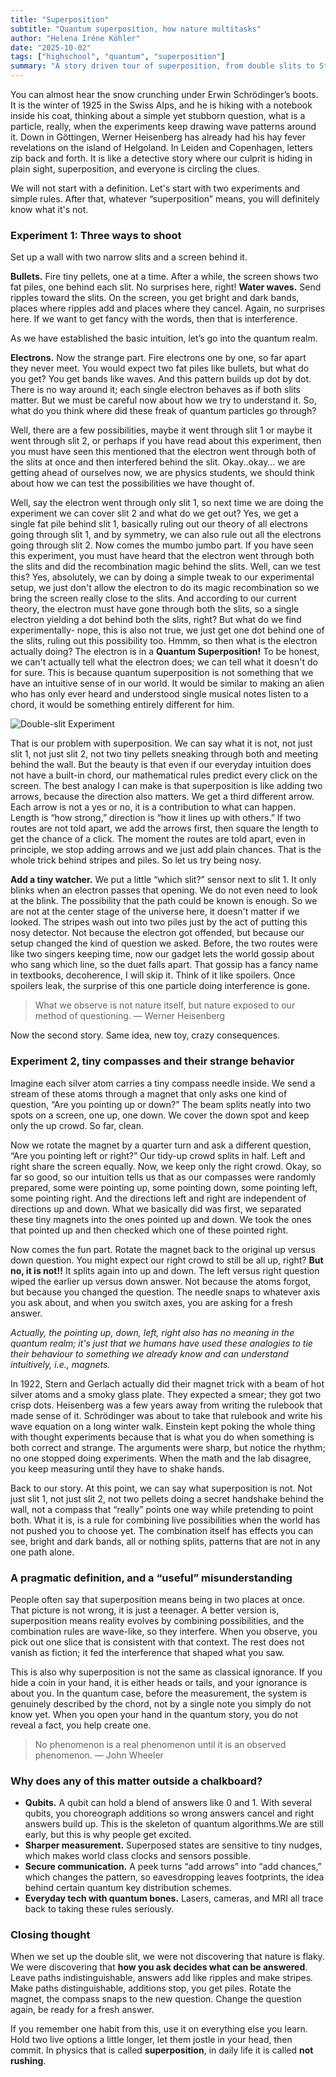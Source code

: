 ```yaml
---
title: "Superposition"
subtitle: "Quantum superposition, how nature multitasks"
author: "Helena Iréne Köhler"
date: "2025-10-02"
tags: ["highschool", "quantum", "superposition"]
summary: "A story driven tour of superposition, from double slits to Stern–Gerlach, and why it matters for qubits, sensors, and communication."
---
```


You can almost hear the snow crunching under Erwin Schrödinger’s boots. It is the
winter of 1925 in the Swiss Alps, and he is hiking with a notebook inside his coat,
thinking about a simple yet stubborn question, what is a particle, really, when the
experiments keep drawing wave patterns around it. Down in Göttingen, Werner
Heisenberg has already had his hay fever revelations on the island of Helgoland. In
Leiden and Copenhagen, letters zip back and forth. It is like a detective story
where our culprit is hiding in plain sight, superposition, and everyone is circling
the clues.

We will not start with a definition. Let's start with two experiments and simple
rules. After that, whatever “superposition” means, you will definitely know what
it's not.

### Experiment 1: Three ways to shoot

Set up a wall with two narrow slits and a screen behind it.

**Bullets.** Fire tiny pellets, one at a time. After a while, the screen shows two fat piles, one behind each slit. No surprises here, right!
**Water waves.**  Send ripples toward the slits. On the screen, you get bright and dark bands, places where ripples add and places where they cancel. Again, no surprises here. If we want to get fancy with the words, then that is interference.

As we have established the basic intuition, let’s go into the quantum realm.

**Electrons.**  Now the strange part. Fire electrons one by one, so far apart they never meet. You would expect two fat piles like bullets, but what do you get? You get bands like waves. And this pattern builds up dot by dot. There is no way around it; each single electron behaves as if both slits matter. But we must be careful now about how we try to understand it. So, what do you think where did these freak of quantum particles go through? 

Well, there are a few possibilities, maybe it went through slit 1 or maybe it went through slit 2, or perhaps if you have read about this experiment, then you must have seen this mentioned that the electron went through both of the slits at once and then interfered behind the slit. Okay..okay… we are getting ahead of ourselves now, we are physics students, we should think about how we can test the possibilities we have thought of.

Well, say the electron went through only slit 1, so next time we are doing the experiment we can cover slit 2 and what do we get out? Yes, we get a single fat pile behind slit 1, basically ruling out our theory of all electrons going through slit 1, and by symmetry, we can also rule out all the electrons going through slit 2. 
Now comes the mumbo jumbo part. If you have seen this experiment, you must have heard that the electron went through both the slits and did the recombination magic behind the slits. Well, can we test this? Yes, absolutely, we can by doing a simple tweak to our experimental setup, we just don't allow the electron to do its magic recombination so we bring the screen really close to the slits. And according to our current theory, the electron must have gone through both the slits, so a single electron yielding a dot behind both the slits, right? But what do we find experimentally- nope, this is also not true, we just get one dot behind one of the slits, ruling out this possibility too. 
Hmmm, so then what is the electron actually doing?
The electron is in a **Quantum Superposition!** To be honest, we can't actually tell what the electron does; we can tell what it doesn't do for sure. This is because quantum superposition is not something that we have an intuitive sense of in our world. It would be similar to making an alien who has only ever heard and understood single musical notes listen to a chord, it would be something entirely different for him. 

![Double-slit Experiment](/posts/assets/entries/superposition/ds_exp.png)

That is our problem with superposition. We can say what it is not, not just slit 1, not just slit 2, not two tiny pellets sneaking through both and meeting behind the wall. But the beauty is that even if our everyday intuition does not have a built-in chord, our mathematical rules predict every click on the screen. The best analogy I can make is that superposition is like adding two arrows, because the direction also matters. We get a third different arrow. 
Each arrow is not a yes or no, it is a contribution to what can happen. Length is “how strong,” direction is “how it lines up with others.” If two routes are not told apart, we add the arrows first, then square the length to get the chance of a click. The moment the routes are told apart, even in principle, we stop adding arrows and we just add plain chances. That is the whole trick behind stripes and piles.
So let us try being nosy.

**Add a tiny watcher.** We put a little “which slit?” sensor next to slit 1. It only blinks when an electron passes that opening. We do not even need to look at the blink. The possibility that the path could be known is enough. So we are not at the center stage of the universe here, it doesn't matter if we looked. The stripes wash out into two piles just by the act of putting this nosy detector. Not because the electron got offended, but because our setup changed the kind of question we asked. Before, the two routes were like two singers keeping time, now our gadget lets the world gossip about who sang which line, so the duet falls apart. That gossip has a fancy name in textbooks, decoherence, I will skip it. Think of it like spoilers. Once spoilers leak, the surprise of this one particle doing interference is gone.

> What we observe is not nature itself, but nature exposed to our method of questioning. — Werner Heisenberg

Now the second story. Same idea, new toy, crazy consequences.

### Experiment 2, tiny compasses and their strange behavior

Imagine each silver atom carries a tiny compass needle inside. We send a stream of these atoms through a magnet that only asks one kind of question, “Are you pointing up or down?” The beam splits neatly into two spots on a screen, one up, one down. We cover the down spot and keep only the up crowd. So far, clean.

Now we rotate the magnet by a quarter turn and ask a different question, “Are you pointing left or right?” Our tidy-up crowd splits in half. Left and right share the screen equally. Now, we keep only the right crowd. Okay, so far so good, so our intuition tells us that as our compasses were randomly prepared, some were pointing up, some pointing down, some pointing left, some pointing right. And the directions left and right are independent of directions up and down. What we basically did was first, we separated these tiny magnets into the ones pointed up and down. We took the ones that pointed up and then checked which one of these pointed right.  

Now comes the fun part. Rotate the magnet back to the original up versus down question. You might expect our right crowd to still be all up, right? **But no, it is not!!** It splits again into up and down. The left versus right question wiped the earlier up versus down answer. Not because the atoms forgot, but because you changed the question. The needle snaps to whatever axis you ask about, and when you switch axes, you are asking for a fresh answer.

*Actually, the pointing up, down, left, right also has no meaning in the quantum realm; it's just that we humans have used these analogies to tie their behaviour to something we already know and can understand intuitively, i.e., magnets.*

In 1922, Stern and Gerlach actually did their magnet trick with a beam of hot silver atoms and a smoky glass plate. They expected a smear; they got two crisp dots. Heisenberg was a few years away from writing the rulebook that made sense of it. Schrödinger was about to take that rulebook and write his wave equation on a long winter walk. Einstein kept poking the whole thing with thought experiments because that is what you do when something is both correct and strange. The arguments were sharp, but notice the rhythm; no one stopped doing experiments. When the math and the lab disagree, you keep measuring until they have to shake hands.

Back to our story.
At this point, we can say what superposition is not. Not just slit 1, not just slit 2, not two pellets doing a secret handshake behind the wall, not a compass that “really” points one way while pretending to point both. What it is, is a rule for combining live possibilities when the world has not pushed you to choose yet. The combination itself has effects you can see, bright and dark bands, all or nothing splits, patterns that are not in any one path alone.


### A pragmatic definition, and a “useful” misunderstanding

People often say that superposition means being in two places at once. That picture is not wrong, it is just a teenager. A better version is, superposition means reality evolves by combining possibilities, and the combination rules are wave-like, so they interfere. When you observe, you pick out one slice that is consistent with that context. The rest does not vanish as fiction; it fed the interference that shaped what you saw.

This is also why superposition is not the same as classical ignorance. If you hide a coin in your hand, it is either heads or tails, and your ignorance is about you. In the quantum case, before the measurement, the system is genuinely described by the chord, not by a single note you simply do not know yet. When you open your hand in the quantum story, you do not reveal a fact, you help create one.

> No phenomenon is a real phenomenon until it is an observed phenomenon. — John Wheeler

### Why does any of this matter outside a chalkboard?

- **Qubits.** A qubit can hold a blend of answers like 0 and 1. With several qubits, you choreograph additions so wrong answers cancel and right answers build up. This is the skeleton of quantum algorithms.We are still early, but this is why people get excited.
- **Sharper measurement.** Superposed states are sensitive to tiny nudges, which makes world class clocks and sensors possible.
- **Secure communication.** A peek turns “add arrows” into “add chances,” which changes the pattern, so eavesdropping leaves footprints, the idea behind certain quantum key distribution schemes.
- **Everyday tech with quantum bones.** Lasers, cameras, and MRI all trace back to taking these rules seriously.

### Closing thought

When we set up the double slit, we were not discovering that nature is flaky. We were discovering that **how you ask decides what can be answered**. Leave paths indistinguishable, answers add like ripples and make stripes. Make paths distinguishable, additions stop, you get piles. Rotate the magnet, the compass snaps to the new question. Change the question again, be ready for a fresh answer.

If you remember one habit from this, use it on everything else you learn. Hold two live options a little longer, let them jostle in your head, then commit. In physics that is called **superposition**, in daily life it is called **not rushing**.
